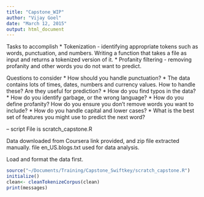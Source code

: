 ```yaml
---
title: "Capstone_WIP"
author: "Vijay Goel"
date: "March 12, 2015"
output: html_document
---
```


Tasks to accomplish
* Tokenization - identifying appropriate tokens such as words, punctuation, and numbers. Writing a function that takes a file as input and returns a tokenized version of it.
* Profanity filtering - removing profanity and other words you do not want to predict.

Questions to consider
* How should you handle punctuation?
* The data contains lots of times, dates, numbers and currency values. How to handle these? Are they useful for prediction?
* How do you find typos in the data?
* How do you identify garbage, or the wrong language?
* How do you define profanity? How do you ensure you don't remove words you want to include?
* How do you handle capital and lower cases?
* What is the best set of features you might use to predict the next word?

-- script File is scratch_capstone.R

Data downloaded from Coursera link provided, and zip file extracted manually. file en_US.blogs.txt used for data analysis.

Load and format the data first.
```r
source("~/Documents/Training/Capstone_Swiftkey/scratch_capstone.R")
initialize()
clean<- cleanTokenizeCorpus(clean)
print(messages)
```
